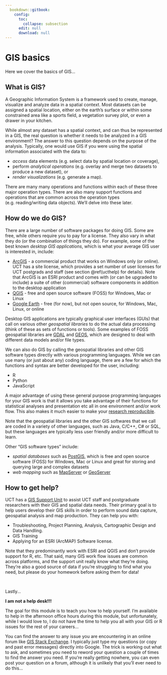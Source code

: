 ```yaml
---
  bookdown::gitbook:
    config:
      toc:
        collapse: subsection
      edit: null
      download: null
---
```


# GIS basics

Here we cover the basics of GIS...

## What is GIS?

A Geographic Information System is a framework used to create, manage, visualize and analyze data in a spatial context. Most datasets can be assigned a spatial location, either on the earth's surface or within some constrained area like a sports field, a vegetation survey plot, or even a drawer in your kitchen.

While almost any dataset has a spatial context, and can thus be represented in a GIS, the real question is whether it needs to be analyzed in a GIS environment? The answer to this question depends on the purpose of the analysis. Typically, one would use GIS if you were using the spatial information associated with the data to:

* _access_ data elements (e.g. select data by spatial location or coverage), 
* perform _analytical operations_ (e.g. overlay and merge two datasets to produce a new dataset), or 
* _render visualizations_ (e.g. generate a map).

There are many many operations and functions within each of these three major operation types. There are also many support functions and operations that are common across the operation types (e.g. reading/writing data objects). We'll delve into these later.


## How do we do GIS?

There are a large number of software packages for doing GIS. Some are free, while others require you to pay for a license. They also vary in what they do (or the combination of things they do). For example, some of the best known _desktop GIS applications_, which is what your average GIS user is interested in, include:

* [ArcGIS](https://www.esri.com/en-us/arcgis/about-arcgis/overview) - a commercial product that works on Windows only (or online). UCT has a site license, which provides a set number of user licenses for UCT postgrads and staff (see section \@ref(ucthelp) for details). Note that ArcGIS is an ESRI product and comes with (or can be upgraded to include) a suite of other (commercial) software components in addition to the desktop application
* [QGIS](https://qgis.org/) - free and open source software (FOSS) for Windows, Mac or Linux
* [Google Earth](https://www.google.com/earth/versions/) - free (for now), but not open source, for Windows, Mac, Linux, or online

Desktop GIS applications are typically graphical user interfaces (GUIs) that call on various other _geospatial libraries_ to do the actual data processing (think of these as sets of functions or tools). Some examples of FOSS geospatial libraries are [GDAL](https://gdal.org/) and [GEOS](https://trac.osgeo.org/geos), which are designed to deal with different data models and/or file types.

We can also do GIS by calling the geospatial libraries and other GIS software types directly with various programming languages. While we can use many (or just about any) coding language, there are a few for which the functions and syntax are better developed for the user, including:

* R
* Python
* JavaScript

A major advantage of using these general purpose programming languages for your GIS work is that it allows you take advantage of their functions for statistical analyses and presentation etc all in one environment and/or work flow. This also makes it much easier to make your [research reproducible](https://ropensci.github.io/reproducibility-guide/sections/introduction/).

Note that the geospatial libraries and the other GIS softwares that we call are coded in a variety of other languages, such as Java, C/C++, C# or SQL, but these languages are typically less user friendly and/or more difficult to learn.

Other "GIS software types" include:

* _spatial databases_ such as [PostGIS](https://postgis.net/), which is free and open source software (FOSS) for Windows, Mac or Linux and great for storing and querying large and complex datasets
* _web mapping_ such as [MapServer](https://mapserver.org/) or [GeoServer](http://geoserver.org/)

## How to get help? {#ucthelp}

UCT has a [GIS Support Unit](http://www.lib.uct.ac.za/lib/services/gis-support) to assist UCT staff and postgraduate researchers with their GIS and spatial data needs. Their primary goal is to help users develop their GIS skills in order to perform sound data capture, geospatial analysis and map production. They can help you with:

* Troubleshooting, Project Planning, Analysis, Cartographic Design and Data Handling.
* GIS Training
* Applying for an ESRI (ArcMAP) Software license. 

Note that they predominantly work with ESRI and QGIS and don't provide support for R, etc. That said, many GIS work flow issues are common across platforms, and the support unit really know what they're doing. They're also a good source of data if you're struggling to find what you need, but please do your homework before asking them for data!

<br>

Lastly...

**I am not a help desk!!!**

The goal for this module is to teach you how to help yourself. I'm available to help in the afternoon office hours during this module, but unfortunately, while I would love to, I do not have the time to help you all with your GIS or R issues for the rest of your careers... 

You can find the answer to any issue you are encountering in an online forum like [GIS Stack Exchange](https://gis.stackexchange.com/). I typically just type my questions (or copy and past error messages) directly into Google. The trick is working out what to ask, and sometimes you need to reword your question a couple of times to find the answer you need. If you're really getting nowhere, you can even post your question on a forum, although it is unlikely that you'll ever need to do this...


